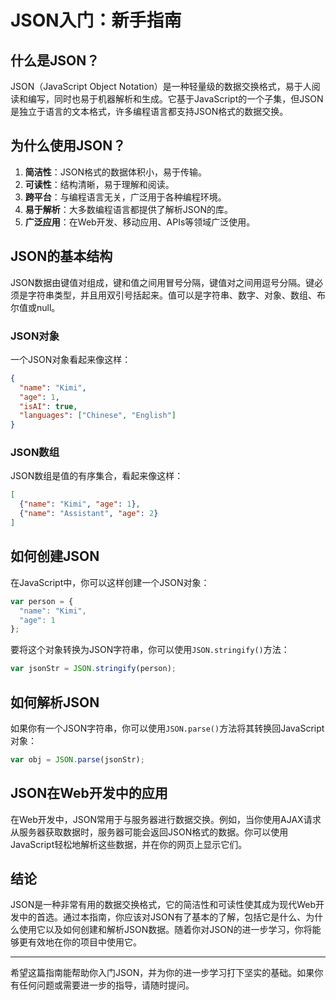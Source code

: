 # JSON入门：新手指南

## 什么是JSON？

JSON（JavaScript Object Notation）是一种轻量级的数据交换格式，易于人阅读和编写，同时也易于机器解析和生成。它基于JavaScript的一个子集，但JSON是独立于语言的文本格式，许多编程语言都支持JSON格式的数据交换。

## 为什么使用JSON？

1. **简洁性**：JSON格式的数据体积小，易于传输。
2. **可读性**：结构清晰，易于理解和阅读。
3. **跨平台**：与编程语言无关，广泛用于各种编程环境。
4. **易于解析**：大多数编程语言都提供了解析JSON的库。
5. **广泛应用**：在Web开发、移动应用、APIs等领域广泛使用。

## JSON的基本结构

JSON数据由键值对组成，键和值之间用冒号分隔，键值对之间用逗号分隔。键必须是字符串类型，并且用双引号括起来。值可以是字符串、数字、对象、数组、布尔值或null。

### JSON对象

一个JSON对象看起来像这样：

```json
{
  "name": "Kimi",
  "age": 1,
  "isAI": true,
  "languages": ["Chinese", "English"]
}
```

### JSON数组

JSON数组是值的有序集合，看起来像这样：

```json
[
  {"name": "Kimi", "age": 1},
  {"name": "Assistant", "age": 2}
]
```

## 如何创建JSON

在JavaScript中，你可以这样创建一个JSON对象：

```javascript
var person = {
  "name": "Kimi",
  "age": 1
};
```

要将这个对象转换为JSON字符串，你可以使用`JSON.stringify()`方法：

```javascript
var jsonStr = JSON.stringify(person);
```

## 如何解析JSON

如果你有一个JSON字符串，你可以使用`JSON.parse()`方法将其转换回JavaScript对象：

```javascript
var obj = JSON.parse(jsonStr);
```

## JSON在Web开发中的应用

在Web开发中，JSON常用于与服务器进行数据交换。例如，当你使用AJAX请求从服务器获取数据时，服务器可能会返回JSON格式的数据。你可以使用JavaScript轻松地解析这些数据，并在你的网页上显示它们。

## 结论

JSON是一种非常有用的数据交换格式，它的简洁性和可读性使其成为现代Web开发中的首选。通过本指南，你应该对JSON有了基本的了解，包括它是什么、为什么使用它以及如何创建和解析JSON数据。随着你对JSON的进一步学习，你将能够更有效地在你的项目中使用它。

---

希望这篇指南能帮助你入门JSON，并为你的进一步学习打下坚实的基础。如果你有任何问题或需要进一步的指导，请随时提问。
